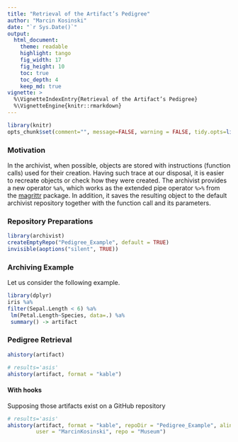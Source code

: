 ```yaml
---
title: "Retrieval of the Artifact’s Pedigree"
author: "Marcin Kosinski"
date: "`r Sys.Date()`"
output:
  html_document:
    theme: readable
    highlight: tango
    fig_width: 17
    fig_height: 10
    toc: true
    toc_depth: 4
    keep_md: true
vignette: >
  %\VignetteIndexEntry{Retrieval of the Artifact’s Pedigree}
  %\VignetteEngine{knitr::rmarkdown}
---
```



```r
library(knitr)
opts_chunk$set(comment="", message=FALSE, warning = FALSE, tidy.opts=list(keep.blank.line=TRUE, width.cutoff=150),options(width=150))
```

### Motivation

In the archivist, when possible, objects are stored with instructions (function calls) used for
their creation. Having such trace at our disposal, it is easier to recreate objects or check how
they were created.
The archivist provides a new operator `%a%`, which works as the extended pipe operator `%>%` from
the [magrittr](https://cran.r-project.org/web/packages/magrittr/index.html) package. In addition, it saves
the resulting object to the default archivist repository together with the function call and its
parameters. 

### Repository Preparations

```r
library(archivist)
createEmptyRepo("Pedigree_Example", default = TRUE)
invisible(aoptions("silent", TRUE))
```

### Archiving Example

Let us consider the following example.


```r
library(dplyr)
iris %a%
filter(Sepal.Length < 6) %a%
 lm(Petal.Length~Species, data=.) %a%
 summary() -> artifact
````

### Pedigree Retrieval

```r
ahistory(artifact)
```

```r
# results='asis'
ahistory(artifact, format = "kable")
```

#### With hooks

Supposing those artifacts exist on a GitHub repository
```r
# results='asis'
ahistory(artifact, format = "kable", repoDir = "Pedigree_Example", alink = TRUE,
         user = "MarcinKosinski", repo = "Museum")
```


